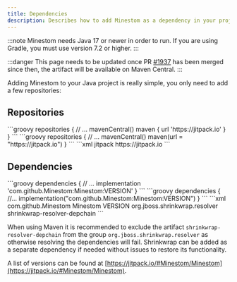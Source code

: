 ```yaml
---
title: Dependencies
description: Describes how to add Minestom as a dependency in your project.
---
```


:::note
Minestom needs Java 17 or newer in order to run. If you are using Gradle, you must use version 7.2 or higher.
:::

:::danger
This page needs to be updated once PR [#1937](https://github.com/Minestom/Minestom/pull/1937) has been merged since then, the artifact will be available on Maven Central.
:::

Adding Minestom to your Java project is really simple, you only need to add a few repositories:

## Repositories

<Tabs>
<TabItem label="Gradle (Groovy)">
```groovy
repositories {
    // ...
    mavenCentral()
    maven { url 'https://jitpack.io' }
}
```
</TabItem>

<TabItem label="Gradle (Kotlin)">
```groovy
repositories {
    // ...
    mavenCentral()
    maven(url = "https://jitpack.io")
}
```
</TabItem>

<TabItem label="Maven">
```xml
<repositories>
    <!-- ... -->
    <repository>
        <id>jitpack</id>
        <url>https://jitpack.io</url>
    </repository>
</repositories>
```
</TabItem>
</Tabs>

## Dependencies

<Tabs>
<TabItem label="Gradle (Groovy)">
```groovy
dependencies {
    // ...
    implementation 'com.github.Minestom:Minestom:VERSION'
}
```
</TabItem>
<TabItem label="Gradle (Kotlin)">
```groovy
dependencies {
    //...
    implementation("com.github.Minestom:Minestom:VERSION")
}
```
</TabItem>

<TabItem label="Maven">
```xml
<dependencies>
    <!-- ... -->
    <dependency>
        <groupId>com.github.Minestom</groupId>
        <artifactId>Minestom</artifactId>
        <version>VERSION</version>
        <exclusions>
            <exclusion>
                <groupId>org.jboss.shrinkwrap.resolver</groupId>
                <artifactId>shrinkwrap-resolver-depchain</artifactId>
            </exclusion>
        </exclusions>
    </dependency>
</dependencies>
```

When using Maven it is recommended to exclude the artifact `shrinkwrap-resolver-depchain` from the group `org.jboss.shrinkwrap.resolver` as otherwise resolving the dependencies will fail. Shrinkwrap can be added as a separate dependency if needed without issues to restore its functionality.
</TabItem>
</Tabs>

A list of versions can be found at [https://jitpack.io/#Minestom/Minestom](https://jitpack.io/#Minestom/Minestom).
